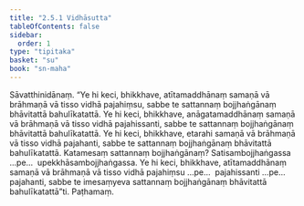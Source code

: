 ```yaml
---
title: "2.5.1 Vidhāsutta"
tableOfContents: false
sidebar:
  order: 1
type: "tipitaka"
basket: "su"
book: "sn-maha"
---
```



<DynamicBreadcrumb />

<Division number="222" book="sn-maha" bookNo="14" page="87">

<Paragraph number="531" book="sn-maha">
Sāvatthinidānaṃ. “Ye hi keci, bhikkhave, atītamaddhānaṃ samaṇā vā brāhmaṇā vā tisso vidhā pajahiṃsu, sabbe te sattannaṃ bojjhaṅgānaṃ bhāvitattā bahulīkatattā. Ye hi keci, bhikkhave, anāgatamaddhānaṃ samaṇā vā brāhmaṇā vā tisso vidhā pajahissanti, sabbe te sattannaṃ bojjhaṅgānaṃ bhāvitattā bahulīkatattā. Ye hi keci, bhikkhave, etarahi samaṇā vā brāhmaṇā vā tisso vidhā pajahanti, sabbe te sattannaṃ bojjhaṅgānaṃ bhāvitattā bahulīkatattā. Katamesaṃ sattannaṃ bojjhaṅgānaṃ? Satisambojjhaṅgassa …pe…  upekkhāsambojjhaṅgassa. Ye hi keci, bhikkhave, atītamaddhānaṃ samaṇā vā brāhmaṇā vā tisso vidhā pajahiṃsu …pe…  pajahissanti …pe…  pajahanti, sabbe te imesaṃyeva sattannaṃ bojjhaṅgānaṃ bhāvitattā bahulīkatattā”ti.

</Paragraph>
</Division>

<Paragraph number="532" type="center" book="sn-maha">
Paṭhamaṃ.
</Paragraph>